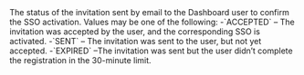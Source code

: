   

  
<ResponseField name="InvitationStatus" type="string" default="">    
The status of the invitation sent by email to the Dashboard user to confirm the SSO activation. Values may be one of the following:  
-`ACCEPTED` – The invitation was accepted by the user, and the corresponding SSO is activated.  
-`SENT` – The invitation was sent to the user, but not yet accepted.  
-`EXPIRED` –The invitation was sent but the user didn’t complete the registration in the 30-minute limit.   

<Expandable title="properties">  

</Expandable> 
</ResponseField>